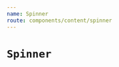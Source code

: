 ```yaml
---
name: Spinner
route: components/content/spinner
---
```



# `Spinner`

<ComponentDetail of="Spinner" />

<Playground>
  <React.Fragment>
    <Spinner />
    <Spinner
      size={80}
      markers={20}
      markerRadius={50}
      color="salmon"
      speed={2000}
    />
  </React.Fragment>
</Playground>
